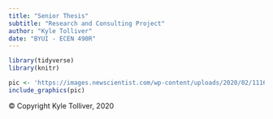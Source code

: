 ```yaml
---
title: "Senior Thesis"
subtitle: "Research and Consulting Project"
author: "Kyle Tolliver"
date: "BYUI - ECEN 490R"
---
```


```r
library(tidyverse)
library(knitr)
```

```r
pic <- 'https://images.newscientist.com/wp-content/uploads/2020/02/11165812/c0481846-wuhan_novel_coronavirus_illustration-spl.jpg'
include_graphics(pic)
```


© Copyright Kyle Tolliver, 2020